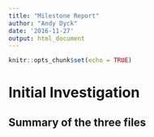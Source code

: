 ```yaml
---
title: "Milestone Report"
author: "Andy Dyck"
date: '2016-11-27'
output: html_document
---
```


```r
knitr::opts_chunk$set(echo = TRUE)
```

# Initial Investigation 

## Summary of the three files



